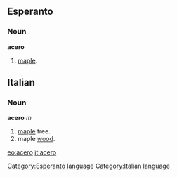 ==Esperanto==
===Noun===
'''acero'''
# [[maple]].

{{Universala Vortaro}}
==Italian==
===Noun===
'''acero''' ''m''
# [[maple]] tree.
# maple [[wood]].

[[eo:acero]]
[[it:acero]]

[[Category:Esperanto language]]
[[Category:Italian language]]